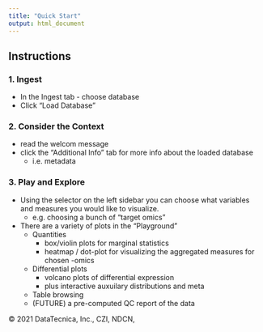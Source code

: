 ```yaml
---
title: "Quick Start"
output: html_document
---
```

## Instructions

### 1. Ingest 
* In the Ingest tab - choose database
* Click "Load Database"

### 2. Consider the Context
* read the welcom message
* click the "Additional Info" tab for more info about the loaded database
  - i.e. metadata
  
### 3. Play and Explore
* Using the  selector on the left sidebar you can choose what variables and measures you would like to visualize.  
  * e.g. choosing a bunch of "target omics" 
* There are a variety of plots in the "Playground"
  - Quantities 
    * box/violin plots for marginal statistics
    * heatmap / dot-plot for visualizing the aggregated measures for chosen -omics
  - Differential plots
    * volcano plots of differential expression 
    * plus interactive auxuilary distributions and meta 
  - Table browsing
  - (FUTURE) a pre-computed QC report of the data

  
© 2021 DataTecnica, Inc., CZI, NDCN, 

